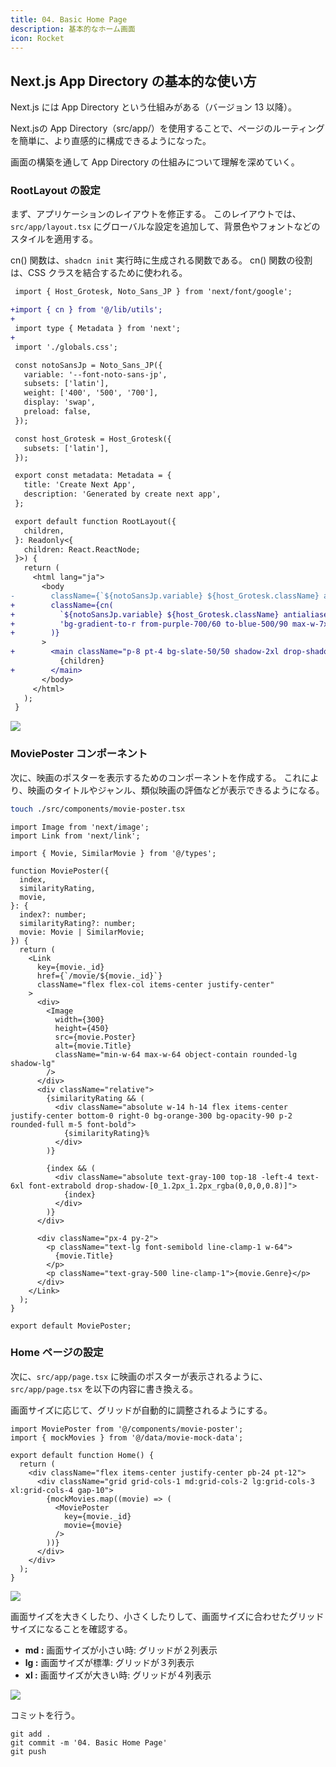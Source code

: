 ```yaml
---
title: 04. Basic Home Page
description: 基本的なホーム画面
icon: Rocket
---
```


## Next.js App Directory の基本的な使い方

Next.js には App Directory という仕組みがある（バージョン 13 以降）。

Next.jsの App Directory（src/app/）を使用することで、ページのルーティングを簡単に、より直感的に構成できるようになった。

画面の構築を通して App Directory の仕組みについて理解を深めていく。

### RootLayout の設定

まず、アプリケーションのレイアウトを修正する。
このレイアウトでは、`src/app/layout.tsx` にグローバルな設定を追加して、背景色やフォントなどのスタイルを適用する。

cn() 関数は、`shadcn init` 実行時に生成される関数である。
cn() 関数の役割は、CSS クラスを結合するために使われる。

```diff title="src/app/layout.tsx"
 import { Host_Grotesk, Noto_Sans_JP } from 'next/font/google';

+import { cn } from '@/lib/utils';
+
 import type { Metadata } from 'next';
+
 import './globals.css';

 const notoSansJp = Noto_Sans_JP({
   variable: '--font-noto-sans-jp',
   subsets: ['latin'],
   weight: ['400', '500', '700'],
   display: 'swap',
   preload: false,
 });

 const host_Grotesk = Host_Grotesk({
   subsets: ['latin'],
 });

 export const metadata: Metadata = {
   title: 'Create Next App',
   description: 'Generated by create next app',
 };

 export default function RootLayout({
   children,
 }: Readonly<{
   children: React.ReactNode;
 }>) {
   return (
     <html lang="ja">
       <body
-        className={`${notoSansJp.variable} ${host_Grotesk.className} antialiased font-noto-sans-jp`}
+        className={cn(
+          `${notoSansJp.variable} ${host_Grotesk.className} antialiased font-noto-sans-jp`,
+          'bg-gradient-to-r from-purple-700/60 to-blue-500/90 max-w-7xl mx-auto',
+        )}
       >
+        <main className="p-8 pt-4 bg-slate-50/50 shadow-2xl drop-shadow-2xl">
           {children}
+        </main>
       </body>
     </html>
   );
 }
```

![](/hands-on/02-movie-recommendations-app/04_basic_home_page/modified_root_layout_backgrounds.png)

### MoviePoster コンポーネント

次に、映画のポスターを表示するためのコンポーネントを作成する。
これにより、映画のタイトルやジャンル、類似映画の評価などが表示できるようになる。

```bash title="Terminal"
touch ./src/components/movie-poster.tsx
```

```tsx title="src/components/movie-poster.tsx"
import Image from 'next/image';
import Link from 'next/link';

import { Movie, SimilarMovie } from '@/types';

function MoviePoster({
  index,
  similarityRating,
  movie,
}: {
  index?: number;
  similarityRating?: number;
  movie: Movie | SimilarMovie;
}) {
  return (
    <Link
      key={movie._id}
      href={`/movie/${movie._id}`}
      className="flex flex-col items-center justify-center"
    >
      <div>
        <Image
          width={300}
          height={450}
          src={movie.Poster}
          alt={movie.Title}
          className="min-w-64 max-w-64 object-contain rounded-lg shadow-lg"
        />
      </div>
      <div className="relative">
        {similarityRating && (
          <div className="absolute w-14 h-14 flex items-center justify-center bottom-0 right-0 bg-orange-300 bg-opacity-90 p-2 rounded-full m-5 font-bold">
            {similarityRating}%
          </div>
        )}

        {index && (
          <div className="absolute text-gray-100 top-18 -left-4 text-6xl font-extrabold drop-shadow-[0_1.2px_1.2px_rgba(0,0,0,0.8)]">
            {index}
          </div>
        )}
      </div>

      <div className="px-4 py-2">
        <p className="text-lg font-semibold line-clamp-1 w-64">
          {movie.Title}
        </p>
        <p className="text-gray-500 line-clamp-1">{movie.Genre}</p>
      </div>
    </Link>
  );
}

export default MoviePoster;
```

### Home ページの設定

次に、`src/app/page.tsx` に映画のポスターが表示されるように、
`src/app/page.tsx` を以下の内容に書き換える。

画面サイズに応じて、グリッドが自動的に調整されるようにする。

```tsx title="src/app/page.tsx"
import MoviePoster from '@/components/movie-poster';
import { mockMovies } from '@/data/movie-mock-data';

export default function Home() {
  return (
    <div className="flex items-center justify-center pb-24 pt-12">
      <div className="grid grid-cols-1 md:grid-cols-2 lg:grid-cols-3 xl:grid-cols-4 gap-10">
        {mockMovies.map((movie) => (
          <MoviePoster
            key={movie._id}
            movie={movie}
          />
        ))}
      </div>
    </div>
  );
}
```

![](/hands-on/02-movie-recommendations-app/04_basic_home_page/modified_home_page.png)

画面サイズを大きくしたり、小さくしたりして、画面サイズに合わせたグリッドサイズになることを確認する。

- **md :** 画面サイズが小さい時: グリッドが２列表示
- **lg :** 画面サイズが標準: グリッドが３列表示
- **xl :** 画面サイズが大きい時: グリッドが４列表示

![](/hands-on/02-movie-recommendations-app/04_basic_home_page/xl_size_of_modified_home_page.png)

コミットを行う。

```shell title="Terminal"
git add .
git commit -m '04. Basic Home Page'
git push
```
